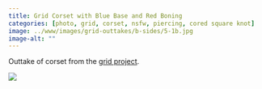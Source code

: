 ```yaml
---
title: Grid Corset with Blue Base and Red Boning
categories: [photo, grid, corset, nsfw, piercing, cored square knot]
image: ../www/images/grid-outtakes/b-sides/5-1b.jpg
image-alt: ""
---
```


Outtake of corset from the [grid project](/posts/2025-01-27_grid-project.html).

![](../www/images/grid-outtakes/b-sides/5-1b.jpg)

